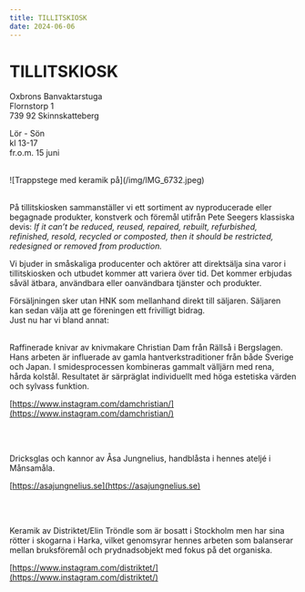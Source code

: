 ```yaml
---
title: TILLITSKIOSK
date: 2024-06-06
---
```


# TILLITSKIOSK

Oxbrons Banvaktarstuga<br/>
Flornstorp 1<br/>
739 92 Skinnskatteberg<br/>

Lör - Sön <br/>
kl 13-17<br/>
fr.o.m. 15 juni<br/>
<br/>
<div className="flex flex-row-reverse pr-32">![Trappstege med keramik på](/img/IMG_6732.jpeg)</div>
<br/>

På tillitskiosken sammanställer vi ett sortiment av nyproducerade eller begagnade produkter, konstverk och föremål utifrån Pete Seegers klassiska devis: _If it can’t be reduced, reused, repaired, rebuilt, refurbished, refinished, resold, recycled or composted, then it should be restricted, redesigned or removed from production._

Vi bjuder in småskaliga producenter och aktörer att direktsälja sina varor i tillitskiosken och utbudet kommer att variera över tid. Det kommer erbjudas såväl ätbara, användbara eller oanvändbara tjänster och produkter.

Försäljningen sker utan HNK som mellanhand direkt till säljaren. Säljaren kan sedan välja att ge föreningen ett frivilligt bidrag.
<br />
Just nu har vi bland annat: 
<br />
<br />

Raffinerade knivar av knivmakare Christian Dam från Rällså i Bergslagen. Hans arbeten är influerade av gamla hantverkstraditioner från både Sverige och Japan. I smidesprocessen kombineras gammalt välljärn med rena, hårda kolstål. Resultatet är särpräglat individuellt med höga estetiska värden och sylvass funktion.

[https://www.instagram.com/damchristian/](https://www.instagram.com/damchristian/)

<br />
<br />

Dricksglas och kannor av Åsa Jungnelius, handblåsta i hennes ateljé i Månsamåla.

[https://asajungnelius.se](https://asajungnelius.se)

<br />
<br />

Keramik av Distriktet/Elin Tröndle som är bosatt i Stockholm men har sina rötter i skogarna i Harka, vilket genomsyrar hennes arbeten som balanserar mellan bruksföremål och prydnadsobjekt med fokus på det organiska.

[https://www.instagram.com/distriktet/](https://www.instagram.com/distriktet/)